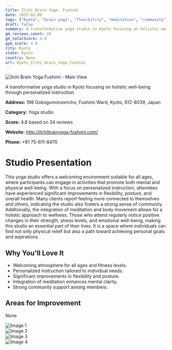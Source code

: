 ```yaml
---
title: Ilchi Brain Yoga  Fushimi
date: 2025-03-08
tags: ["Kyoto", "brain yoga", "flexibility", "meditation", "community", "holistic", "Kyoto"]  
draft: false
summary: A transformative yoga studio in Kyoto focusing on holistic well-being through personalized instruction.
gm_reviews_count: 24
gm_totalScore: 4.8
gym_score: 4.0
city: Kyoto
state: Kyoto
country: None
url: Kyoto_Ilchi_Brain_Yoga_Fushimi
---
```


<div className="aspect-[16/9] relative my-8">
  <img 
    src="https://lh5.googleusercontent.com/p/AF1QipOlBXjQiOQ60FIPjUsx9dbjG_FWvfIvf08einQC=w1920-h1080-k-no"
    alt="Ilchi Brain Yoga  Fushimi - Main View"
    className="object-cover absolute inset-0 w-full h-full rounded-lg"
  />
</div>

A transformative yoga studio in Kyoto focusing on holistic well-being through personalized instruction.

**Address:** 198 Gokogumonzencho, Fushimi Ward, Kyoto, 612-8039, Japan

**Category:** Yoga studio

**Score:** 4.8 based on 24 reviews

**Website:** http://ilchibrainyoga-fushimi.com/

**Phone:** +81 75-611-8470

# Studio Presentation

This yoga studio offers a welcoming environment suitable for all ages, where participants can engage in activities that promote both mental and physical well-being. With a focus on personalized instruction, attendees have experienced significant improvements in flexibility, posture, and overall health. Many clients report feeling more connected to themselves and others, indicating the studio also fosters a strong sense of community. Additionally, the integration of meditation and body movement allows for a holistic approach to wellness. Those who attend regularly notice positive changes in their strength, stress levels, and emotional well-being, making this studio an essential part of their lives. It is a space where individuals can find not only physical relief but also a path toward achieving personal goals and aspirations.



## Why You'll Love It

- Welcoming atmosphere for all ages and fitness levels.
- Personalized instruction tailored to individual needs.
- Significant improvements in flexibility and posture.
- Integration of meditation enhances mental clarity.
- Strong community support among members.

## Areas for Improvement

None

<div className="grid grid-cols-1 xl:grid-cols-2 gap-4 my-8">
<div className="aspect-[4/3] relative"><img src="https://lh5.googleusercontent.com/p/AF1QipNVJvC5rJBiY2cB9_Pdn79bOGFph6fuaCk8CTl8=w1920-h1080-k-no" alt="Image 1" className="object-cover absolute inset-0 w-full h-full rounded-lg" /></div>
<div className="aspect-[4/3] relative"><img src="https://lh5.googleusercontent.com/p/AF1QipNFy8c-iw6BGovuJv4gAKrnH6eZrTWeWPa0sCli=w1920-h1080-k-no" alt="Image 2" className="object-cover absolute inset-0 w-full h-full rounded-lg" /></div>
<div className="aspect-[4/3] relative"><img src="https://lh5.googleusercontent.com/p/AF1QipOREBcixqnsb-Ye3fZju-LOzMcBdyc7EsRzvl2k=w1920-h1080-k-no" alt="Image 3" className="object-cover absolute inset-0 w-full h-full rounded-lg" /></div>
<div className="aspect-[4/3] relative"><img src="https://lh5.googleusercontent.com/p/AF1QipOdD30QRfI9--_26Qyt2DDXB8x7GmRY5h0nurxB=w1920-h1080-k-no" alt="Image 4" className="object-cover absolute inset-0 w-full h-full rounded-lg" /></div>
</div>